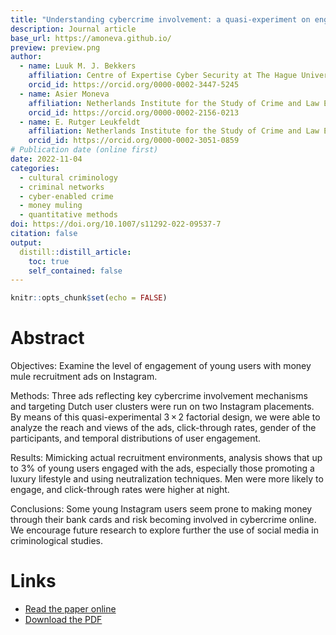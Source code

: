 ```yaml
---
title: "Understanding cybercrime involvement: a quasi-experiment on engagement with money mule recruitment ads on Instagram"
description: Journal article
base_url: https://amoneva.github.io/
preview: preview.png
author:
  - name: Luuk M. J. Bekkers
    affiliation: Centre of Expertise Cyber Security at The Hague University of Applied Sciences
    orcid_id: https://orcid.org/0000-0002-3447-5245
  - name: Asier Moneva
    affiliation: Netherlands Institute for the Study of Crime and Law Enforcement (NSCR) & Centre of Expertise Cyber Security at The Hague University of Applied Sciences
    orcid_id: https://orcid.org/0000-0002-2156-0213
  - name: E. Rutger Leukfeldt
    affiliation: Netherlands Institute for the Study of Crime and Law Enforcement (NSCR) & Centre of Expertise Cyber Security at The Hague University of Applied Sciences
    orcid_id: https://orcid.org/0000-0002-3051-0859
# Publication date (online first)
date: 2022-11-04
categories:
  - cultural criminology
  - criminal networks
  - cyber-enabled crime
  - money muling
  - quantitative methods
doi: https://doi.org/10.1007/s11292-022-09537-7
citation: false
output:
  distill::distill_article:
    toc: true
    self_contained: false
---
```


```r
knitr::opts_chunk$set(echo = FALSE)
```

# Abstract

Objectives: Examine the level of engagement of young users with money mule recruitment ads on Instagram.

Methods: Three ads reflecting key cybercrime involvement mechanisms and targeting Dutch user clusters were run on two Instagram placements. By means of this quasi-experimental 3 × 2 factorial design, we were able to analyze the reach and views of the ads, click-through rates, gender of the participants, and temporal distributions of user engagement.

Results: Mimicking actual recruitment environments, analysis shows that up to 3% of young users engaged with the ads, especially those promoting a luxury lifestyle and using neutralization techniques. Men were more likely to engage, and click-through rates were higher at night.

Conclusions: Some young Instagram users seem prone to making money through their bank cards and risk becoming involved in cybercrime online. We encourage future research to explore further the use of social media in criminological studies.

# Links

-   [Read the paper online](https://link.springer.com/article/10.1007/s11292-022-09537-7)
-   [Download the PDF](bekkers_2022_understanding_cybercrime_involvement_a_quasiexperiment.pdf)
